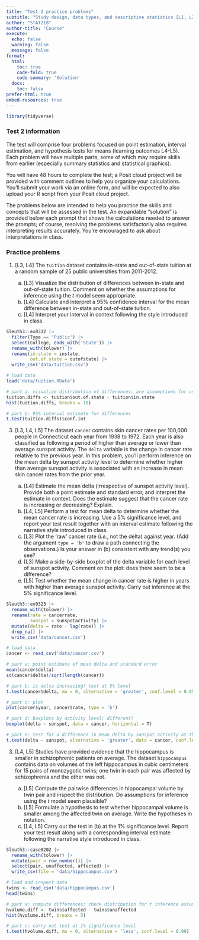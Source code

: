 ```yaml
---
title: "Test 2 practice problems"
subtitle: "Study design, data types, and descriptive statistics [L1, L2, L3]"
author: "STAT218"
author-title: "Course"
execute: 
  echo: false
  warning: false
  message: false
format: 
  html:
    toc: true
    code-fold: true
    code-summary: 'Solution'
  docx:
    toc: false
prefer-html: true
embed-resources: true
---
```


```r
library(tidyverse)
```

### Test 2 information

The test will comprise four problems focused on point estimation, interval estimation, and hypothesis tests for means (learning outcomes L4-L5). Each problem will have multiple parts, some of which may require skills from earlier (especially summary statistics and statistical graphics).

You will have 48 hours to complete the test; a Posit cloud project will be provided with comment outlines to help you organize your calculations. You'll submit your work via an online form, and will be expected to also upload your R script from your Posit cloud project.

The problems below are intended to help you practice the skills and concepts that will be assessed in the test. An expandable "solution" is provided below each prompt that shows the calculations needed to answer the prompts; of course, resolving the problems satisfactorily also requires interpreting results accurately. You're encouraged to ask about interpretations in class.

### Practice problems


1. [L3, L4] The `tuition` dataset contains in-state and out-of-state tuition at a random sample of 25 public universities from 2011-2012. 

    a. [L3] Visualize the distribution of differences between in-state and out-of-state tuition. Comment on whether the assumptions for inference using the $t$ model seem appropriate.
    b. [L4] Calculate and interpret a 95% confidence interval for the mean difference between in-state and out-of-state tuition.
    c. [L4] Interpret your interval in context following the style introduced in class.

```r
Sleuth3::ex0332 |>
  filter(Type == 'Public') |>
  select(College, ends_with('State')) |>
  rename_with(tolower) |>
  rename(in.state = instate,
         out.of.state = outofstate) |>
  write_csv('data/tuition.csv')
```

```r
# load data
load('data/tuition.RData')

# part a: visualize distribution of differences; are assumptions for use of t model met?
tuition.diffs <- tuition$out.of.state - tuition$in.state
hist(tuition.diffs, breaks = 10)

# part b: 95% interval estimate for differences
t.test(tuition.diffs)$conf.int
```


3. [L3, L4, L5] The dataset `cancer` contains skin cancer rates per 100,000 people in Connecticut each year from 1938 to 1972. Each year is also classified as following a period of higher than average or lower than average sunspot activity. The `delta` variable is the change in cancer rate relative to the previous year. In this problem, you'll perform inference on the mean delta by sunspot activity level to determine whether higher than average sunspot activity is associated with an increase in mean skin cancer rates from the prior year.

    a. [L4] Estimate the mean delta (irrespective of sunspot activity level). Provide both a point estimate and standard error, and interpret the estimate in context. Does the estimate suggest that the cancer rate is increasing or decreasing? Explain.
    b. [L4, L5] Perform a test for mean delta to determine whether the mean cancer rate is increasing. Use a 5% significance level, and report your test result together with an interval estimate following the narrative style introduced in class.
    c. [L3] Plot the 'raw' cancer rate (*i.e.*, not the delta) against year. (Add the argument `type = 'b'` to draw a path connecting the observations.) Is your answer in (b) consistent with any trend(s) you see?
    d. [L3] Make a side-by-side boxplot of the delta variable for each level of sunspot activity. Comment on the plot: does there seem to be a difference?
    e. [L5] Test whether the mean change in cancer rate is higher in years with higher than average sunspot activity. Carry out inference at the 5% significance level.

```r
Sleuth3::ex0323 |>
  rename_with(tolower) |>
  rename(rate = cancerrate,
         sunspot = sunspotactivity) |>
  mutate(delta = rate - lag(rate)) |>
  drop_na() |>
  write_csv('data/cancer.csv')
```

```r
# load data
cancer <- read_csv('data/cancer.csv')

# part a: point estimate of mean delta and standard error
mean(cancer$delta)
sd(cancer$delta)/sqrt(length(cancer))

# part b: is delta increasing? test at 5% level
t.test(cancer$delta, mu = 0, alternative = 'greater', conf.level = 0.95)

# part c: plot 
plot(cancer$year, cancer$rate, type = 'b')

# part d: boxplots by activity level; different?
boxplot(delta ~ sunspot, data = cancer, horizontal = T)

# part e: test for a difference in mean delta by sunspot activity at the 5% level
t.test(delta ~ sunspot, alternative = 'greater', data = cancer, conf.level = 0.95)
```

3. [L4, L5] Studies have provided evidence that the hippocampus is smaller in schizophrenic patients on average. The dataset `hippocampus` contains data on volumes of the left hippocampus in cubic centimeters for 15 pairs of monozygotic twins; one twin in each pair was affected by schizophrenia and the other was not. 

    a. [L5] Compute the pairwise differences in hippocampal volume by twin pair and inspect the distribution. Do assumptions for inference using the $t$ model seem plausible?
    b. [L5] Formulate a hypothesis to test whether hippocampal volume is smaller among the affected twin on average. Write the hypotheses in notation.
    c. [L4, L5] Carry out the test in (b) at the 1% significance level. Report your test result along with a corresponding interval estimate following the narrative style introduced in class.

```r
Sleuth3::case0202 |>
  rename_with(tolower) |>
  mutate(pair = row_number()) |>
  select(pair, unaffected, affected) |>
  write_csv(file = 'data/hippocampus.csv')
```

```r
# load and inspect data
twins <- read_csv('data/hippocampus.csv')
head(twins)

# part a: compute differences; check distribution for t inference assumptions
hvolume.diff <- twins$affected - twins$unaffected
hist(hvolume.diff, breaks = 5)

# part c: carry out test at 1% significance level
t.test(hvolume.diff, mu = 0, alternative = 'less', conf.level = 0.99)
```
